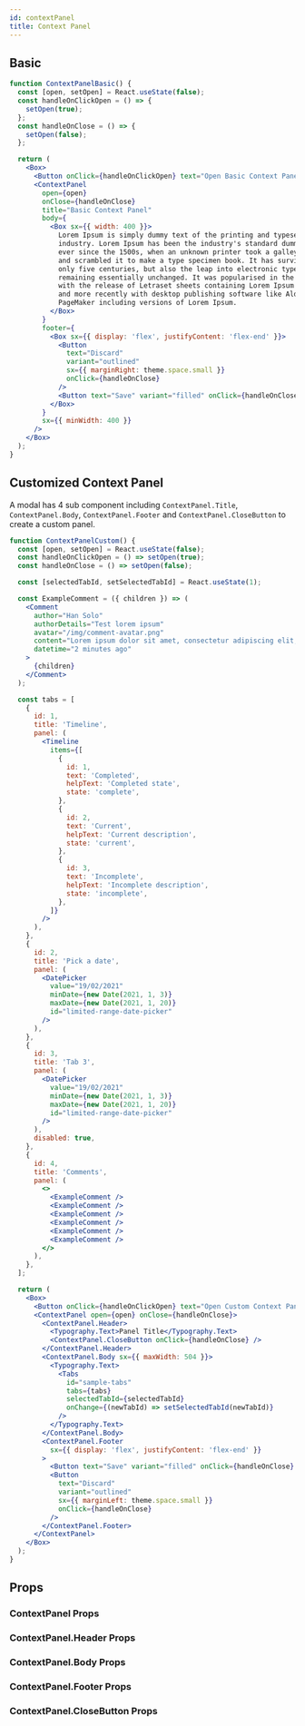 ```yaml
---
id: contextPanel
title: Context Panel
---
```


## Basic

```jsx live
function ContextPanelBasic() {
  const [open, setOpen] = React.useState(false);
  const handleOnClickOpen = () => {
    setOpen(true);
  };
  const handleOnClose = () => {
    setOpen(false);
  };

  return (
    <Box>
      <Button onClick={handleOnClickOpen} text="Open Basic Context Panel" />
      <ContextPanel
        open={open}
        onClose={handleOnClose}
        title="Basic Context Panel"
        body={
          <Box sx={{ width: 400 }}>
            Lorem Ipsum is simply dummy text of the printing and typesetting
            industry. Lorem Ipsum has been the industry's standard dummy text
            ever since the 1500s, when an unknown printer took a galley of type
            and scrambled it to make a type specimen book. It has survived not
            only five centuries, but also the leap into electronic typesetting,
            remaining essentially unchanged. It was popularised in the 1960s
            with the release of Letraset sheets containing Lorem Ipsum passages,
            and more recently with desktop publishing software like Aldus
            PageMaker including versions of Lorem Ipsum.
          </Box>
        }
        footer={
          <Box sx={{ display: 'flex', justifyContent: 'flex-end' }}>
            <Button
              text="Discard"
              variant="outlined"
              sx={{ marginRight: theme.space.small }}
              onClick={handleOnClose}
            />
            <Button text="Save" variant="filled" onClick={handleOnClose} />
          </Box>
        }
        sx={{ minWidth: 400 }}
      />
    </Box>
  );
}
```

## Customized Context Panel

A modal has 4 sub component including `ContextPanel.Title`, `ContextPanel.Body`, `ContextPanel.Footer` and `ContextPanel.CloseButton` to create a custom panel.

```jsx live
function ContextPanelCustom() {
  const [open, setOpen] = React.useState(false);
  const handleOnClickOpen = () => setOpen(true);
  const handleOnClose = () => setOpen(false);

  const [selectedTabId, setSelectedTabId] = React.useState(1);

  const ExampleComment = ({ children }) => (
    <Comment
      author="Han Solo"
      authorDetails="Test lorem ipsum"
      avatar="/img/comment-avatar.png"
      content="Lorem ipsum dolor sit amet, consectetur adipiscing elit, sed do eiusmod tempor incididunt ut labore et dolore magna aliqua.Ut enim ad minim veniam, quis nostrud exercitation ullamco laboris nisi ut aliquip ex ea commodo consequat."
      datetime="2 minutes ago"
    >
      {children}
    </Comment>
  );

  const tabs = [
    {
      id: 1,
      title: 'Timeline',
      panel: (
        <Timeline
          items={[
            {
              id: 1,
              text: 'Completed',
              helpText: 'Completed state',
              state: 'complete',
            },
            {
              id: 2,
              text: 'Current',
              helpText: 'Current description',
              state: 'current',
            },
            {
              id: 3,
              text: 'Incomplete',
              helpText: 'Incomplete description',
              state: 'incomplete',
            },
          ]}
        />
      ),
    },
    {
      id: 2,
      title: 'Pick a date',
      panel: (
        <DatePicker
          value="19/02/2021"
          minDate={new Date(2021, 1, 3)}
          maxDate={new Date(2021, 1, 20)}
          id="limited-range-date-picker"
        />
      ),
    },
    {
      id: 3,
      title: 'Tab 3',
      panel: (
        <DatePicker
          value="19/02/2021"
          minDate={new Date(2021, 1, 3)}
          maxDate={new Date(2021, 1, 20)}
          id="limited-range-date-picker"
        />
      ),
      disabled: true,
    },
    {
      id: 4,
      title: 'Comments',
      panel: (
        <>
          <ExampleComment />
          <ExampleComment />
          <ExampleComment />
          <ExampleComment />
          <ExampleComment />
          <ExampleComment />
        </>
      ),
    },
  ];

  return (
    <Box>
      <Button onClick={handleOnClickOpen} text="Open Custom Context Panel" />
      <ContextPanel open={open} onClose={handleOnClose}>
        <ContextPanel.Header>
          <Typography.Text>Panel Title</Typography.Text>
          <ContextPanel.CloseButton onClick={handleOnClose} />
        </ContextPanel.Header>
        <ContextPanel.Body sx={{ maxWidth: 504 }}>
          <Typography.Text>
            <Tabs
              id="sample-tabs"
              tabs={tabs}
              selectedTabId={selectedTabId}
              onChange={(newTabId) => setSelectedTabId(newTabId)}
            />
          </Typography.Text>
        </ContextPanel.Body>
        <ContextPanel.Footer
          sx={{ display: 'flex', justifyContent: 'flex-end' }}
        >
          <Button text="Save" variant="filled" onClick={handleOnClose} />
          <Button
            text="Discard"
            variant="outlined"
            sx={{ marginLeft: theme.space.small }}
            onClick={handleOnClose}
          />
        </ContextPanel.Footer>
      </ContextPanel>
    </Box>
  );
}
```

## Props

### ContextPanel Props

<Props of="ContextPanel" from="web" />

### ContextPanel.Header Props

<Props of="ContextPanelHeader" from="web" />

### ContextPanel.Body Props

<Props of="ContextPanelBody" from="web" />

### ContextPanel.Footer Props

<Props of="ContextPanelFooter" from="web" />

### ContextPanel.CloseButton Props

<Props of="ContextPanelCloseButton" from="web" />
